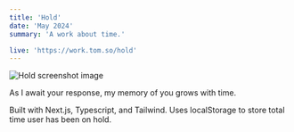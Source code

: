 ```yaml
---
title: 'Hold'
date: 'May 2024'
summary: 'A work about time.'

live: 'https://work.tom.so/hold'
---
```


<Image src='/hold.png' width={700} height={300} alt='Hold screenshot image' className='py-4' />

As I await your response, my memory of you grows with time.

Built with Next.js, Typescript, and Tailwind. Uses localStorage to store total time user has been on
hold.
